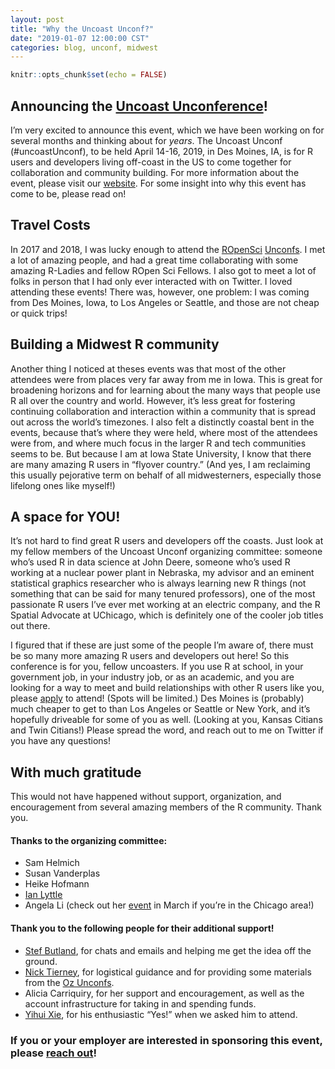 ```yaml
---
layout: post
title: "Why the Uncoast Unconf?"
date: "2019-01-07 12:00:00 CST"
categories: blog, unconf, midwest
---
```


```r
knitr::opts_chunk$set(echo = FALSE)
```

## Announcing the [Uncoast Unconference](https://uncoast-unconference.netlify.com/)!

I'm very excited to announce this event, which we have been working on for several months and thinking about for *years*. The Uncoast Unconf (#uncoastUnconf), to be held April 14-16, 2019, in Des Moines, IA, is for R users and developers living off-coast in the US to come together for collaboration and community building. For more information about the event, please visit our [website](https://uncoast-unconference.netlify.com/). For some insight into why this event has come to be, please read on! 

## Travel Costs

In 2017 and 2018, I was lucky enough to attend the [ROpenSci](http://unconf18.ropensci.org/) [Unconfs](http://unconf17.ropensci.org/). I met a lot of amazing people, and had a great time collaborating with some amazing R-Ladies and fellow ROpen Sci Fellows. I also got to meet a lot of folks in person that I had only ever interacted with on Twitter. I loved attending these events! There was, however, one problem: I was coming from Des Moines, Iowa, to Los Angeles or Seattle, and those are not cheap or quick trips! 

## Building a Midwest R community

Another thing I noticed at theses events was that most of the other attendees were from places very far away from me in Iowa. This is great for broadening horizons and for learning about the many ways that people use R all over the country and world. However, it's less great for fostering continuing collaboration and interaction within a community that is spread out across the world's timezones. I also felt a distinctly coastal bent in the events, because that's where they were held, where most of the attendees were from, and where much focus in the larger R and tech communities seems to be. But because I am at Iowa State University, I know that there are many amazing R users in "flyover country." (And yes, I am reclaiming this usually pejorative term on behalf of all midwesterners, especially those lifelong ones like myself!) 

## A space for YOU!

It's not hard to find great R users and developers off the coasts. Just look at my fellow members of the Uncoast Unconf organizing committee: someone who's used R in data science at John Deere, someone who's used R working at a nuclear power plant in Nebraska, my advisor and an eminent statistical graphics researcher who is always learning new R things (not something that can be said for many tenured professors), one of the most passionate R users I've ever met working at an electric company, and the R Spatial Advocate at UChicago, which is definitely one of the cooler job titles out there. 

I figured that if these are just some of the people I'm aware of, there must be so many more amazing R users and developers out here! So this conference is for you, fellow uncoasters. If you use R at school, in your government job, in your industry job, or as an academic, and you are looking for a way to meet and build relationships with other R users like you, please [apply](https://iastate.qualtrics.com/jfe/form/SV_b45oWxx4lIt8NMh) to attend! (Spots will be limited.) Des Moines is (probably) much cheaper to get to than Los Angeles or Seattle or New York, and it's hopefully driveable for some of you as well. (Looking at you, Kansas Citians and Twin Citians!) Please spread the word, and reach out to me on Twitter if you have any questions!

## With much gratitude

This would not have happened without support, organization, and encouragement from several amazing members of the R community. Thank you. 

#### Thanks to the organizing committee:

- Sam Helmich
- Susan Vanderplas
- Heike Hofmann 
- [Ian Lyttle](http://ijlyttle.github.io/)
- Angela Li (check out her [event](https://chirunconf.github.io/) in March if you're in the Chicago area!)


#### Thank you to the following people for their additional support! 

- [Stef Butland](https://twitter.com/stefaniebutland?lang=en), for chats and emails and helping me get the idea off the ground.
- [Nick Tierney](https://www.njtierney.com/), for logistical guidance and for providing some materials from the [Oz Unconfs](https://ozunconf18.ropensci.org/).
- Alicia Carriquiry, for her support and encouragement, as well as the account infrastructure for taking in and spending funds. 
- [Yihui Xie](https://yihui.name/en/), for his enthusiastic "Yes!" when we asked him to attend.

### If you or your employer are interested in sponsoring this event, please [reach out](mailto:sctyner@iastate.edu)! 
